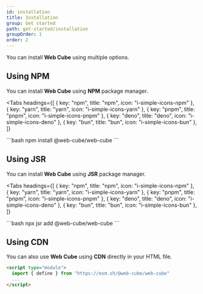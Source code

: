 ```yaml
---
id: installation
title: Installation
group: Get started
path: get-started/installation
groupOrder: 1
order: 2
---
```



You can install **Web Cube** using multiple options.

## Using NPM

You can install **Web Cube** using **NPM** package manager.

<Tabs
  headings={[
    { key: "npm", title: "npm", icon: "i-simple-icons-npm" },
    { key: "yarn", title: "yarn", icon: "i-simple-icons-yarn" },
    { key: "pnpm", title: "pnpm", icon: "i-simple-icons-pnpm" },
    { key: "deno", title: "deno", icon: "i-simple-icons-deno" },
    { key: "bun", title: "bun", icon: "i-simple-icons-bun" },
  ]}
>
  <TabItem tabKey="npm" containerClass="py-4">
    ```bash npm install @web-cube/web-cube ```
  </TabItem>
  <TabItem tabKey="yarn" containerClass="py-4" hidden>
    ```bash yarn add @web-cube/web-cube ```
  </TabItem>
  <TabItem tabKey="pnpm" containerClass="py-4" hidden>
    ```bash pnpm add @web-cube/web-cube ```
  </TabItem>
  <TabItem tabKey="deno" containerClass="py-4" hidden>
    ```bash deno add npm:@web-cube/web-cube ```
  </TabItem>
  <TabItem tabKey="bun" containerClass="py-4" hidden>
    ```bash bun add @web-cube/web-cube ```
  </TabItem>
</Tabs>

## Using JSR

You can install **Web Cube** using **JSR** package manager.

<Tabs
  headings={[
    { key: "npm", title: "npm", icon: "i-simple-icons-npm" },
    { key: "yarn", title: "yarn", icon: "i-simple-icons-yarn" },
    { key: "pnpm", title: "pnpm", icon: "i-simple-icons-pnpm" },
    { key: "deno", title: "deno", icon: "i-simple-icons-deno" },
    { key: "bun", title: "bun", icon: "i-simple-icons-bun" },
  ]}
>
  <TabItem tabKey="npm" containerClass="py-4">
    ```bash npx jsr add @web-cube/web-cube ```
  </TabItem>
  <TabItem tabKey="yarn" containerClass="py-4" hidden>
    ```bash yarn dlx jsr add @web-cube/web-cube ```
  </TabItem>
  <TabItem tabKey="pnpm" containerClass="py-4" hidden>
    ```bash pnpm dlx jsr add @web-cube/web-cube ```
  </TabItem>
  <TabItem tabKey="deno" containerClass="py-4" hidden>
    ```bash deno add jsr:@web-cube/web-cube ```
  </TabItem>
  <TabItem tabKey="bun" containerClass="py-4" hidden>
    ```bash bunx jsr add @web-cube/web-cube ```
  </TabItem>
</Tabs>

## Using CDN

You can also use **Web Cube** using **CDN** directly in your HTML file.

```html title="index.html"
<script type="module">
  import { define } from "https://esm.sh/@web-cube/web-cube"
  ...
</script>
```

